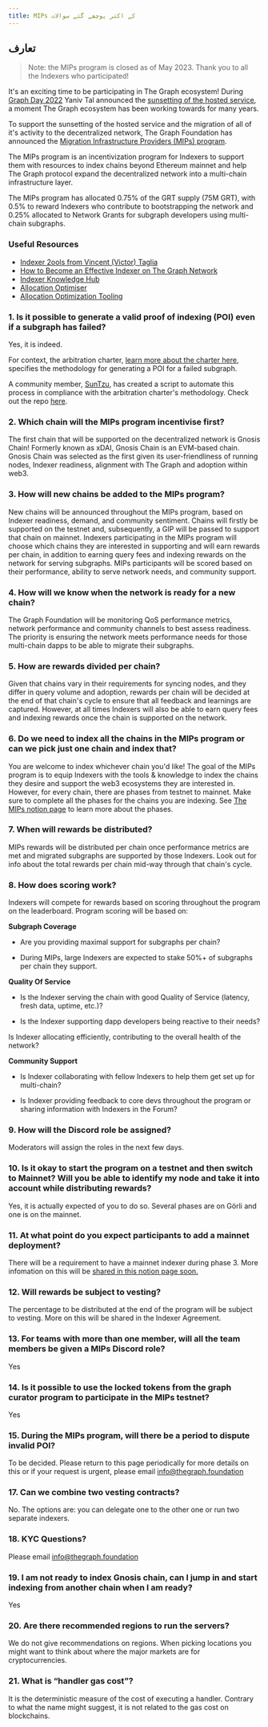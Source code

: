 ```yaml
---
title: MIPs کے اکثر پوچھے گئے سوالات
---
```


## تعارف

> Note: the MIPs program is closed as of May 2023. Thank you to all the Indexers who participated!

It's an exciting time to be participating in The Graph ecosystem! During [Graph Day 2022](https://thegraph.com/graph-day/2022/) Yaniv Tal announced the [sunsetting of the hosted service](https://thegraph.com/blog/sunsetting-hosted-service/), a moment The Graph ecosystem has been working towards for many years.

To support the sunsetting of the hosted service and the migration of all of it's activity to the decentralized network, The Graph Foundation has announced the [Migration Infrastructure Providers (MIPs) program](https://thegraph.com/blog/mips-multi-chain-indexing-incentivized-program).

The MIPs program is an incentivization program for Indexers to support them with resources to index chains beyond Ethereum mainnet and help The Graph protocol expand the decentralized network into a multi-chain infrastructure layer.

The MIPs program has allocated 0.75% of the GRT supply (75M GRT), with 0.5% to reward Indexers who contribute to bootstrapping the network and 0.25% allocated to Network Grants for subgraph developers using multi-chain subgraphs.

### Useful Resources

-   [Indexer 2ools from Vincent (Victor) Taglia](https://indexer-2ools.vincenttaglia.com/#/)
-   [How to Become an Effective Indexer on The Graph Network](https://thegraph.com/blog/how-to-become-indexer/)
-   [Indexer Knowledge Hub](https://thegraph.academy/indexers/)
-   [Allocation Optimiser](https://github.com/graphprotocol/allocationopt.jl)
-   [Allocation Optimization Tooling](https://github.com/anyblockanalytics/thegraph-allocation-optimization/)

### 1.  Is it possible to generate a valid proof of indexing (POI) even if a subgraph has failed?

Yes, it is indeed.

For context, the arbitration charter, [learn more about the charter here](https://hackmd.io/@4Ln8SAS4RX-505bIHZTeRw/BJcHzpHDu#Abstract), specifies the methodology for generating a POI for a failed subgraph.

A community member, [SunTzu](https://github.com/suntzu93), has created a script to automate this process in compliance with the arbitration charter's methodology. Check out the repo [here](https://github.com/suntzu93/get_valid_poi_subgraph).

### 2.  Which chain will the MIPs program incentivise first?

The first chain that will be supported on the decentralized network is Gnosis Chain! Formerly known as xDAI, Gnosis Chain is an EVM-based chain. Gnosis Chain was selected as the first given its user-friendliness of running nodes, Indexer readiness, alignment with The Graph and adoption within web3.

### 3.  How will new chains be added to the MIPs program?

New chains will be announced throughout the MIPs program, based on Indexer readiness, demand, and community sentiment. Chains will firstly be supported on the testnet and, subsequently, a GIP will be passed to support that chain on mainnet. Indexers participating in the MIPs program will choose which chains they are interested in supporting and will earn rewards per chain, in addition to earning query fees and indexing rewards on the network for serving subgraphs. MIPs participants will be scored based on their performance, ability to serve network needs, and community support.

### 4.  How will we know when the network is ready for a new chain?

The Graph Foundation will be monitoring QoS performance metrics, network performance and community channels to best assess readiness. The priority is ensuring the network meets performance needs for those multi-chain dapps to be able to migrate their subgraphs.

### 5.  How are rewards divided per chain?

Given that chains vary in their requirements for syncing nodes, and they differ in query volume and adoption, rewards per chain will be decided at the end of that chain's cycle to ensure that all feedback and learnings are captured. However, at all times Indexers will also be able to earn query fees and indexing rewards once the chain is supported on the network.

### 6.  Do we need to index all the chains in the MIPs program or can we pick just one chain and index that?

You are welcome to index whichever chain you'd like! The goal of the MIPs program is to equip Indexers with the tools & knowledge to index the chains they desire and support the web3 ecosystems they are interested in. However, for every chain, there are phases from testnet to mainnet. Make sure to complete all the phases for the chains you are indexing. See [The MIPs notion page](https://thegraphfoundation.notion.site/MIPs-Home-911e1187f1d94d12b247317265f81059) to learn more about the phases.

### 7.  When will rewards be distributed?

MIPs rewards will be distributed per chain once performance metrics are met and migrated subgraphs are supported by those Indexers. Look out for info about the total rewards per chain mid-way through that chain's cycle.

### 8.  How does scoring work?

Indexers will compete for rewards based on scoring throughout the program on the leaderboard. Program scoring will be based on:

**Subgraph Coverage**

-   Are you providing maximal support for subgraphs per chain?

-   During MIPs, large Indexers are expected to stake 50%+ of subgraphs per chain they support.

**Quality Of Service**

-   Is the Indexer serving the chain with good Quality of Service (latency, fresh data, uptime, etc.)?

-   Is the Indexer supporting dapp developers being reactive to their needs?

Is Indexer allocating efficiently, contributing to the overall health of the network?

**Community Support**

-   Is Indexer collaborating with fellow Indexers to help them get set up for multi-chain?

-   Is Indexer providing feedback to core devs throughout the program or sharing information with Indexers in the Forum?

### 9.  How will the Discord role be assigned?

Moderators will assign the roles in the next few days.

### 10. Is it okay to start the program on a testnet and then switch to Mainnet? Will you be able to identify my node and take it into account while distributing rewards?

Yes, it is actually expected of you to do so. Several phases are on Görli and one is on the mainnet.

### 11. At what point do you expect participants to add a mainnet deployment?

There will be a requirement to have a mainnet indexer during phase 3. More infomation on this will be [shared in this notion page soon.](https://thegraphfoundation.notion.site/MIPs-Home-911e1187f1d94d12b247317265f81059)

### 12. Will rewards be subject to vesting?

The percentage to be distributed at the end of the program will be subject to vesting. More on this will be shared in the Indexer Agreement.

### 13. For teams with more than one member, will all the team members be given a MIPs Discord role?

Yes

### 14. Is it possible to use the locked tokens from the graph curator program to participate in the MIPs testnet?

Yes

### 15. During the MIPs program, will there be a period to dispute invalid POI?

To be decided. Please return to this page periodically for more details on this or if your request is urgent, please email info@thegraph.foundation

### 17. Can we combine two vesting contracts?

No. The options are: you can delegate one to the other one or run two separate indexers.

### 18. KYC Questions?

Please email info@thegraph.foundation

### 19. I am not ready to index Gnosis chain, can I jump in and start indexing from another chain when I am ready?

Yes

### 20. Are there recommended regions to run the servers?

We do not give recommendations on regions. When picking locations you might want to think about where the major markets are for cryptocurrencies.

### 21. What is “handler gas cost”?

It is the deterministic measure of the cost of executing a handler. Contrary to what the name might suggest, it is not related to the gas cost on blockchains.

